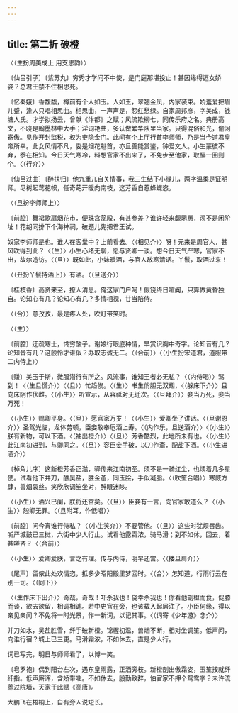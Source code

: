 ```yaml
---
---
---
```

title: 第二折 破橙
---



〈（生扮周美成上 用支思韵）〉

〔仙吕引子〕〔紫苏丸〕穷秀才学问不中使，是门庭那堪投止！甚因缘得逗女娇姿？总君王禁不住相思死。

〔忆秦娥〕香馥馥，樽前有个人如玉。人如玉，翠翘金凤，内家装束。娇羞爱把眉儿蹙，逢人只唱相思曲。相思曲，一声声是，怨红愁绿。自家周邦彦，字美成，钱塘人氏。才学拟扬云，曾献《汴都》之赋；风流欺柳七，同传乐府之名。典册高文，不晓是翰墨林中大手；淫词艳曲，多认做繁华队里当家。只得混俗和光，偷闲寄傲。见作开封监税，权为吏隐金门。此间有个上厅行首李师师，乃是当今道君皇帝所幸。此女风情不凡，委是烟花魁首，亦且善能赏鉴，钟爱文人。小生蒙彼不弃，忝在相知。今日天气寒冷，料想官家不出来了，不免步至他家，取醉一回则个。〈（行介）〉

〔仙吕过曲〕〔醉扶归〕他九重兀自关情事，我三生结下小缘儿，两字温柔是证明师。尽树起莺花帜，任奇葩开暖向南枝，这芳香自惹蜂蝶恣。

〈（旦扮李师师上）〉

〔前腔〕舞裙歌扇烟花市，便珠宫蕊殿，有甚参差？谁许轻来觑罘罳，须不是闲阶址！花胡同排下个海神祠，破题儿先把君王试。

奴家李师师是也。谁人在客堂中？上前看去。〈（相见介）〉呀！元来是周官人，甚风吹得到此？〈（生）〉小生心绪无聊，愿与贤卿一谈。想今日天气严寒，官家不出，故尔造访。〈（旦）〉既如此，小妹暖酒，与官人敌寒清话。丫鬟，取酒过来！

〈（丑扮丫鬟持酒上）〉有酒。〈（旦送介）〉

〔桂枝香〕高贤来至，撩人清思。俺这家门户呵！假饶终日喧阗，只算做黄昏独自。论知心有几？论知心有几？多情相视，甘当陪侍。

〈（合）〉意孜孜，最是疼人处，吹灯带笑时。

〈（生）〉

〔前腔〕迂疏寒士，馋穷酸子。谢娘行眼底种情，早赏识胸中奇字。论知音有几？论知音有几？这般怜才谁似？办取志诚无二。〈（合前）〉〈（小生扮宋道君，道服带二内侍上）〉

〔赚〕美玉于斯，微服潜行有所之。风流事，谁知王者必无私？〈（内侍喝）〉驾到！〈（生旦慌介）〉〈（旦）〉忙趋俟。〈（生）〉书生俏胆无双翅，〈（躲床下介）〉且向床阴作伏雌。〈（小生）〉听宣示，从容祗对无迁次。〈（旦拜介）〉妾当万死，妾当万死！

〈（小生）〉赐卿平身。〈（旦）〉愿官家万岁！〈（小生）〉爱卿坐了讲话。〈（旦谢恩介）〉圣驾光临，龙体劳顿，臣妾敢奉卮酒上寿。〈（内作乐，旦送酒介）〉〈（小生）〉朕有新物，可以下酒。〈（袖出橙介）〉〈（旦）〉芳香酷烈，此地所未有也。〈（小生）〉此江南初进到，与卿同之。〈（旦）〉容臣妾手破，以刀作齑，配盐下酒。〈（小生进酒介）〉

〔棹角儿序〕这新橙芳香正滋，驿传来江南初至。须不是一骑红尘，也烦着几多星使。试看他下并刀，醮吴盐，胜金齑，同玉脍，手似凝脂。〈（吹笙合唱）〉寒威方肆，兽烟袅丝。笑欣欣调笙坐对，醉眼迷眵。

〈（小生）〉酒兴已阑，朕将还宫矣。〈（旦）〉臣妾有一言，向官家敢道么？〈（小生）〉恕卿无罪。〈（旦附耳，作低唱）〉

〔前腔〕问今宵谁行侍私？〈（小生笑介）〉不要管他。〈（旦）〉这些时犹烦唇齿。听严城鼓已三挝，六街中少人行止。试看他露霜浓，骑马滑；到不如休，回去，着甚嗟咨？〈（合前）〉

〈（小生）〉爱卿爱朕，言之有理。传与内侍，明早还宫。〈（搂旦肩介）〉

〔尾声〕留侬此处欢情恣，抵多少昭阳殿里梦回时。〈（合）〉怎知道，行雨行云在别一司。〈（同下）〉

〈（生作床下出介）〉奇哉，奇哉！吓杀我也！侥幸杀我也！你看他剖橙而食，促膝而谈，欲去欲留，相调相谑。若中史官在旁，也该载入起居注了。小臣何缘，得以亲见亲闻？不免将一时光景，作一新词，以记其事。〈（词寄《少年游》念介）〉

并刀如水，吴盐胜雪，纤手破新橙。锦幄初温，兽烟不断，相对坐调笙。低声问，向谁行宿？城上已三更。马滑霜浓，不如休去，直是少人行。

词已写完，明日与师师看了，以博一笑。

〔皂罗袍〕偶到阳台左次，遇东皇雨露，正洒旁枝。新橙剖出傲霜姿，玉笙按就纤纤指。低声厮诨，含娇带嗤。不如休去，殷勤致辞，怕官家不押个鸳鸯字？未许流莺过院墙，天家于此赋《高唐》。

大鹏飞在梧桐上，自有旁人说短长。